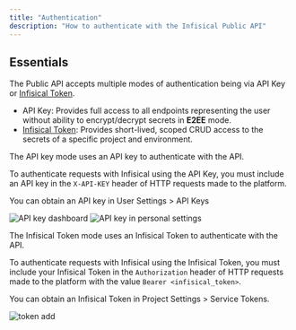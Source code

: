 ```yaml
---
title: "Authentication"
description: "How to authenticate with the Infisical Public API"
---
```


## Essentials

The Public API accepts multiple modes of authentication being via API Key or [Infisical Token](/documentation/platform/token).

- API Key: Provides full access to all endpoints representing the user without ability to encrypt/decrypt secrets in **E2EE** mode.
- [Infisical Token](/documentation/platform/token): Provides short-lived, scoped CRUD access to the secrets of a specific project and environment.

<AccordionGroup>
<Accordion title="API Key">
The API key mode uses an API key to authenticate with the API.

To authenticate requests with Infisical using the API Key, you must include an API key in the `X-API-KEY` header of HTTP requests made to the platform. 

You can obtain an API key in User Settings > API Keys

![API key dashboard](../../images/api-key-dashboard.png)
![API key in personal settings](../../images/api-key-settings.png)
</Accordion>
<Accordion title="Infisical Token">

The Infisical Token mode uses an Infisical Token to authenticate with the API.

To authenticate requests with Infisical using the Infisical Token, you must include your Infisical Token in the `Authorization` header of HTTP requests made to the platform with the value `Bearer <infisical_token>`.

You can obtain an Infisical Token in Project Settings > Service Tokens.

![token add](../../images/project-token-add.png)
</Accordion>
</AccordionGroup>